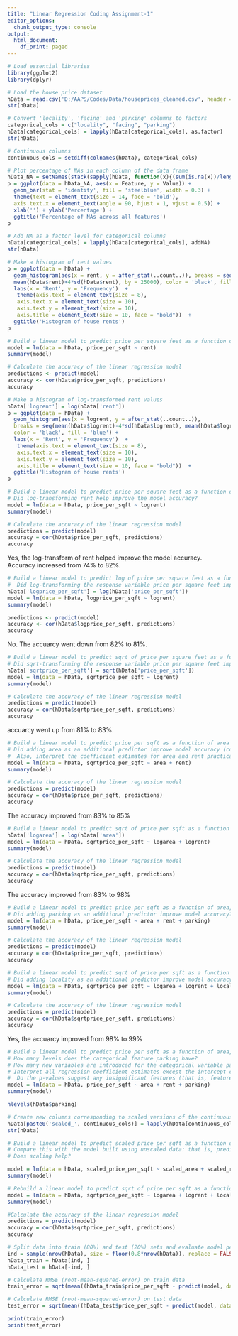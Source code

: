 ```yaml
---
title: "Linear Regression Coding Assignment-1"
editor_options:
  chunk_output_type: console
output:
  html_document:
    df_print: paged
---
```


```r
# Load essential libraries
library(ggplot2)
library(dplyr)
```


```r
# Load the house price dataset
hData = read.csv('D:/AAPS/Codes/Data/houseprices_cleaned.csv', header = TRUE, stringsAsFactors = FALSE, na.strings = c("", "NA", "Not available", "Not Available"))
str(hData)
```

```r
# Convert 'locality', 'facing' and 'parking' columns to factors
categorical_cols = c("locality", "facing", "parking")
hData[categorical_cols] = lapply(hData[categorical_cols], as.factor)
str(hData)
```

```r
# Continuous columns
continuous_cols = setdiff(colnames(hData), categorical_cols)
```

```r
# Plot percentage of NAs in each column of the data frame
hData_NA = setNames(stack(sapply(hData, function(x){(sum(is.na(x))/length(x))*100}))[2:1], c('Feature','Value'))
p = ggplot(data = hData_NA, aes(x = Feature, y = Value)) +
  geom_bar(stat = 'identity', fill = 'steelblue', width = 0.3) +
  theme(text = element_text(size = 14, face = 'bold'),
  axis.text.x = element_text(angle = 90, hjust = 1, vjust = 0.5)) +
  xlab('') + ylab('Percentage') +
  ggtitle('Percentage of NAs across all features')
p
```

```r
# Add NA as a factor level for categorical columns 
hData[categorical_cols] = lapply(hData[categorical_cols], addNA)
str(hData)
```

```r
# Make a histogram of rent values
p = ggplot(data = hData) +
  geom_histogram(aes(x = rent, y = after_stat(..count..)), breaks = seq(mean(hData$rent)-4*sd(hData$rent), 
  mean(hData$rent)+4*sd(hData$rent), by = 25000), color = 'black', fill = 'blue') +
  labs(x = 'Rent', y = 'Frequency')  +
   theme(axis.text = element_text(size = 8),
   axis.text.x = element_text(size = 10),
   axis.text.y = element_text(size = 10),
   axis.title = element_text(size = 10, face = "bold"))  +
  ggtitle('Histogram of house rents')
p
```

```r
# Build a linear model to predict price per square feet as a function of rent. How accurate is the model?
model = lm(data = hData, price_per_sqft ~ rent)
summary(model)

# Calculate the accuracy of the linear regression model
predictions <- predict(model)
accuracy <- cor(hData$price_per_sqft, predictions)
accuracy

```

```r
# Make a histogram of log-transformed rent values
hData['logrent'] = log(hData['rent'])
p = ggplot(data = hData) +
  geom_histogram(aes(x = logrent, y = after_stat(..count..)), 
  breaks = seq(mean(hData$logrent)-4*sd(hData$logrent), mean(hData$logrent)+4*sd(hData$logrent), by = 0.5), 
  color = 'black', fill = 'blue') +
  labs(x = 'Rent', y = 'Frequency')  +
   theme(axis.text = element_text(size = 8),
   axis.text.x = element_text(size = 10),
   axis.text.y = element_text(size = 10),
   axis.title = element_text(size = 10, face = "bold"))  +
  ggtitle('Histogram of house rents')
p
```

```r
# Build a linear model to predict price per square feet as a function of logrent. 
# Did log-transforming rent help improve the model accuracy?
model = lm(data = hData, price_per_sqft ~ logrent)
summary(model)

# Calculate the accuracy of the linear regression model
predictions = predict(model)
accuracy = cor(hData$price_per_sqft, predictions)
accuracy
```
Yes, the log-transform of rent helped improve the model accuracy. Accuracy increased from 74% to 82%.

```r
# Build a linear model to predict log of price per square feet as a function of logrent.
#  Did log-transforming the response variable price per square feet improve the model accuracy?
hData['logprice_per_sqft'] = log(hData['price_per_sqft'])
model = lm(data = hData, logprice_per_sqft ~ logrent)
summary(model)

predictions <- predict(model)
accuracy <- cor(hData$logprice_per_sqft, predictions)
accuracy
```
No. The accuarcy went down from 82% to 81%.

```r
# Build a linear model to predict sqrt of price per square feet as a function of logrent. 
# Did sqrt-transforming the response variable price per square feet improve the model accuracy?
hData['sqrtprice_per_sqft'] = sqrt(hData['price_per_sqft'])
model = lm(data = hData, sqrtprice_per_sqft ~ logrent)
summary(model)

# Calculate the accuracy of the linear regression model
predictions = predict(model)
accuracy = cor(hData$sqrtprice_per_sqft, predictions)
accuracy
```
accuarcy went up from 81% to 83%.

```r
# Build a linear model to predict price per sqft as a function of area and rent. 
# Did adding area as an additional predictor improve model accuracy (compared to only rent as the predictor)?
#  Also, interpret the coefficient estimates for area and rent practically.
model = lm(data = hData, sqrtprice_per_sqft ~ area + rent)
summary(model)

# Calculate the accuracy of the linear regression model
predictions = predict(model)
accuracy = cor(hData$price_per_sqft, predictions)
accuracy

```
The accuracy improved from 83% to 85%

```r
# Build a linear model to predict sqrt of price per sqft as a function of logarea and logrent. Did log-transforming area improve model accuracy?
hData['logarea'] = log(hData['area'])
model = lm(data = hData, sqrtprice_per_sqft ~ logarea + logrent)
summary(model)

# Calculate the accuracy of the linear regression model
predictions = predict(model)
accuracy = cor(hData$sqrtprice_per_sqft, predictions)
accuracy
```
The accuracy improved from 83% to 98%

```r
# Build a linear model to predict price per sqft as a function of area, rent, and parking (compared to just using area and rent as predictors). 
# Did adding parking as an additional predictor improve model accuracy?
model = lm(data = hData, price_per_sqft ~ area + rent + parking)
summary(model)

# Calculate the accuracy of the linear regression model
predictions = predict(model)
accuracy = cor(hData$price_per_sqft, predictions)
accuracy
```

```r
# Build a linear model to predict sqrt of price per sqft as a function of logarea, logrent, and locality. 
# Did adding locality as an additional predictor improve model accuracy (compared to just using logarea and logrent as predictors)?
model = lm(data = hData, sqrtprice_per_sqft ~ logarea + logrent + locality)
summary(model)

# Calculate the accuracy of the linear regression model
predictions = predict(model)
accuracy = cor(hData$sqrtprice_per_sqft, predictions)
accuracy
```
Yes, the accuarcy improved from 98% to 99%

```r
# Build a linear model to predict price per sqft as a function of area, rent, and parking. 
# How many levels does the categorical feature parking have? 
# How many new variables are introduced for the categorical variable parking? 
# Interpret all regression coefficient estimates except the intercept coefficient estimate beta0 practically.
#  Do the p-values suggest any insignificant features (that is, features which probably don't have a linear relationship with the response variable?
model = lm(data = hData, price_per_sqft ~ area + rent + parking)
summary(model)

nlevels(hData$parking)

```


```r
# Create new columns corresponding to scaled versions of the continuous columns
hData[paste0('scaled_', continuous_cols)] = lapply(hData[continuous_cols], scale)
str(hData)
```

```r
# Build a linear model to predict scaled price per sqft as a function of scaled area and scaled rent. 
# Compare this with the model built using unscaled data: that is, predict price per sqft as a function of area and rent. 
# Does scaling help?

model = lm(data = hData, scaled_price_per_sqft ~ scaled_area + scaled_rent)
summary(model)
```

```r
# Rebuild a linear model to predict sqrt of price per sqft as a function of logarea, logrent, and locality which we will evaluate using a train-test split of the dataset
model = lm(data = hData, sqrtprice_per_sqft ~ logarea + logrent + locality)
summary(model)

#Calculate the accuracy of the linear regression model
predictions = predict(model)
accuracy = cor(hData$sqrtprice_per_sqft, predictions)
accuracy
```


```r
# Split data into train (80%) and test (20%) sets and evaluate model performance on train and test sets. Run this cell multiple times for a random splitting of the data into train and test sets and report the model performance on the resulting train and test sets. Is there much variability in the model performance across different test sets? If that is the case, then the model is not generalizing well and is overfitting the train set. Is it the case here?
ind = sample(nrow(hData), size = floor(0.8*nrow(hData)), replace = FALSE)
hData_train = hData[ind, ]
hData_test = hData[-ind, ]

# Calculate RMSE (root-mean-squared-error) on train data
train_error = sqrt(mean((hData_train$price_per_sqft - predict(model, data = hData_test))^2))

# Calculate RMSE (root-mean-squared-error) on test data
test_error = sqrt(mean((hData_test$price_per_sqft - predict(model, data = hData_test))^2))

print(train_error)
print(test_error)
```

